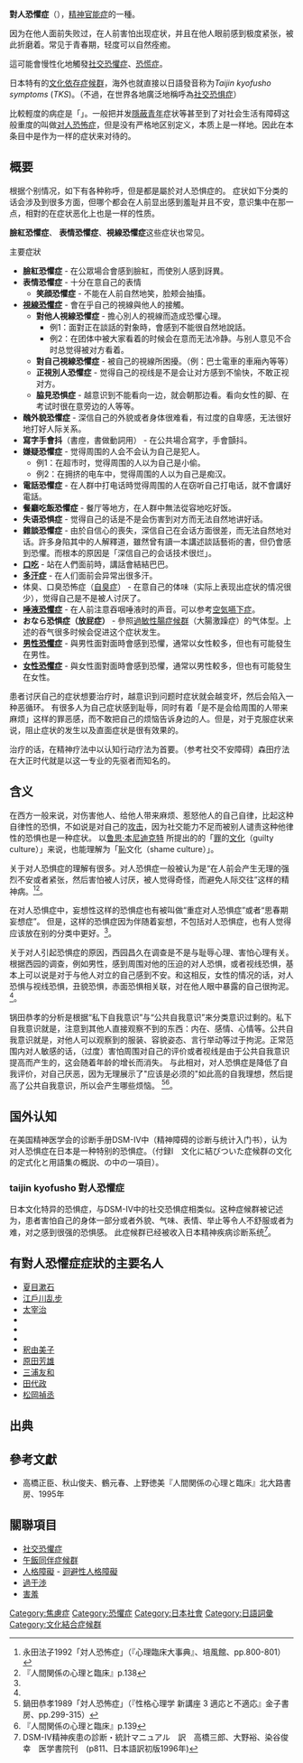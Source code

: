 {{多個問題|
{{globalize|time=2017-04-05T17:04:10+00:00}}
{{roughtranslation|time=2017-04-05T17:04:10+00:00}}
{{refimprove|time=2016-08-18T02:33:07+00:00}}
}}
{{medical}}
'''對人恐懼症'''（{{jpn|j=対人恐怖症|hg=たいじんきょうふしょう|rm=Taijin Kyōfushō}}），[[精神官能症|精神官能症]]的一種。

因为在他人面前失败过，在人前害怕出现症状，并且在他人眼前感到极度紧张，被此折磨着。常见于青春期，轻度可以自然痊癒。

這可能會慢性化地觸發[[社交恐懼症|社交恐懼症]]、[[恐慌症|恐慌症]]。

日本特有的[[文化結合症候群|文化依存症候群]]，海外也就直接以日語發音称为''Taijin kyofusho symptoms'' (''TKS'')。（不過，在世界各地廣泛地稱呼為[[社交恐惧症|社交恐惧症]]）

比較輕度的病症是「{{lang|ja|あがり症}}」。一般把并发[[隱蔽青年|隱蔽青年]]症状等甚至到了对社会生活有障碍这般重度的叫做[[对人恐怖症|对人恐怖症]]，但是没有严格地区别定义，本质上是一样地。因此在本条目中是作为一样的症状来对待的。

== 概要 ==
根据个别情况，如下有各种称呼，但是都是屬於对人恐惧症的。
症状如下分类的话会涉及到很多方面，但哪个都会在人前显出感到羞耻并且不安，意识集中在那一点，相對的在症状恶化上也是一样的性质。

'''臉紅恐懼症'''、 '''表情恐懼症'''、'''視線恐懼症'''这些症状也常见。

; 主要症狀
* '''臉紅恐懼症''' - 在公眾場合會感到臉紅，而使別人感到訝異。
* '''表情恐懼症''' - 十分在意自己的表情
** '''笑顔恐懼症''' - 不能在人前自然地笑，脸颊会抽搐。
* '''[[視線恐懼症|視線恐懼症]]''' - 會在乎自己的視線與他人的接觸。
** '''對他人視線恐懼症''' - 擔心別人的視線而造成恐懼心理。
*** 例1：面對正在談話的對象時，會感到不能很自然地說話。
*** 例2：在团体中被大家看着的时候会在意而无法冷静。与别人意见不合时总觉得被对方看着。
** '''對自己視線恐懼症''' - 被自己的視線所困擾。（例：巴士電車的車廂內等等）
** '''正視別人恐懼症''' - 觉得自己的视线是不是会让对方感到不愉快，不敢正视对方。
** '''脇見恐惧症''' - 越意识到不能看向一边，就会朝那边看。看向女性的脚、在考试时很在意旁边的人等等。
* '''醜外貌恐懼症''' - 深信自己的外貌或者身体很难看，有过度的自卑感，无法很好地打好人际关系。
* '''寫字手會抖'''（書痙，書做動詞用） - 在公共場合寫字，手會顫抖。
* '''嫌疑恐懼症''' - 觉得周围的人会不会认为自己是犯人。
** 例1：在超市时，觉得周围的人以为自己是小偷。
** 例2：在拥挤的电车中，觉得周围的人以为自己是痴汉。
* '''電話恐懼症''' - 在人群中打电话時觉得周围的人在窃听自己打电话，就不會講好電話。
* '''餐廳吃飯恐懼症''' - 餐厅等地方，在人群中無法從容地吃好饭。
* '''失语恐惧症''' - 觉得自己的话是不是会伤害到对方而无法自然地讲好话。
* '''雜談恐懼症''' - 由於自信心的喪失，深信自己在会话方面很差，而无法自然地对话。許多身陷其中的人解釋道，雖然曾有讀一本講述談話藝術的書，但仍會感到恐懼。而根本的原因是「深信自己的会话技术很烂」。
* '''[[口吃|口吃]]''' - 站在人們面前時，講話會結結巴巴。
* '''[[多汗症|多汗症]]''' -  在人们面前会异常出很多汗。
* 体臭、口臭恐怖症（[[自臭症|自臭症]]） - 在意自己的体味（实际上表现出症状的情况很少），觉得自己是不是被人讨厌了。
* '''[[唾液恐懼症|唾液恐懼症]]''' - 在人前注意吞咽唾液时的声音。可以参考[[空気嚥下症|空気嚥下症]]。
* '''おなら恐惧症（放屁症）''' - 參照[[過敏性腸症候群|過敏性腸症候群]]（大腸激躁症）的气体型。上述的吞气很多时候会促进这个症状发生。
* '''[[男性恐懼症|男性恐懼症]]''' - 與男性面對面時會感到恐懼，通常以女性較多，但也有可能發生在男性。
* '''[[女性恐懼症|女性恐懼症]]''' - 與女性面對面時會感到恐懼，通常以男性較多，但也有可能發生在女性。

患者讨厌自己的症状想要治疗时，越意识到问题时症状就会越变坏，然后会陷入一种恶循环。
有很多人为自己症状感到耻辱，同时有着「是不是会给周围的人带来麻烦」这样的罪恶感，而不敢把自己的烦恼告诉身边的人。但是，对于克服症状来说，阻止症状的发生以及直面症状是很有效果的。

治疗的话，在精神疗法中以认知行动疗法为首要。（参考社交不安障碍）森田疗法在大正时代就是以这一专业的先驱者而知名的。

== 含义 ==
在西方一般来说，对伤害他人、给他人带来麻烦、惹怒他人的自己自律，比起这种自律性的恐惧，不如说是对自己的[[攻击|攻击]]，因为社交能力不足而被别人谴责这种他律性的恐惧也是一种症状。 以[[鲁思·本尼迪克特|鲁思·本尼迪克特]] 所提出的的「[[罪|罪]]的[[文化|文化]]（guilty culture）」来说，也能理解为「[[恥|恥]]文化（shame culture）」。

关于对人恐惧症的理解有很多。对人恐惧症一般被认为是“在人前会产生无理的强烈不安或者紧张，然后害怕被人讨厌，被人觉得奇怪，而避免人际交往”这样的精神病。<ref>永田法子1992「対人恐怖症」（『心理臨床大事典』、培風館、pp.800-801）</ref><ref name="#1">『人間関係の心理と臨床』p.138</ref>。

在对人恐惧症中，妄想性这样的恐惧症也有被叫做“重症对人恐惧症”或者“思春期妄想症”。 但是，这样的恐惧症因为伴随着妄想，不包括对人恐惧症，也有人觉得应该放在别的分类中更好。<ref name="#1"/>。

关于对人引起恐惧症的原因，西园昌久在调查是不是与耻辱心理、害怕心理有关。根据西园的调查，例如男性，感到周围对他的压迫的对人恐惧，或者视线恐惧，基本上可以说是对于与他人对立的自己感到不安。和这相反，女性的情况的话，对人恐惧与视线恐惧，丑貌恐惧，赤面恐惧相关联，对在他人眼中暴露的自己很拘泥。<ref name="#1"/>。

锅田恭孝的分析是根据“私下自我意识”与“公共自我意识”来分类意识过剩的。私下自我意识就是，注意到其他人直接观察不到的东西：内在、感情、心情等。公共自我意识就是，对他人可以观察到的服装、容貌姿态、言行举动等过于拘泥。正常范围内对人敏感的话，（过度）害怕周围对自己的评价或者视线是由于公共自我意识提高而产生的，这会随着年龄的增长而消失。 与此相对，对人恐惧症是降低了自我评价，对自己厌恶，因为无理展示了"应该是必须的"如此高的自我理想，然后提高了公共自我意识，所以会产生哪些烦恼。 <ref>鍋田恭孝1989「対人恐怖症」（『性格心理学 新講座 3 適応と不適応』金子書房、pp.299-315）</ref><ref>『人間関係の心理と臨床』p.139</ref>。

{{seealso|人際關係}}

== 国外认知 ==
在美国精神医学会的诊断手册DSM-IV中（精神障碍的诊断与统计入门书），认为对人恐惧症在日本是一种特别的恐惧症。（付録I　文化に結びついた症候群の文化的定式化と用語集の概説、の中の一項目）。

===taijin kyofusho 對人恐懼症===
日本文化特异的恐惧症，与DSM-IV中的社交恐惧症相类似。这种症候群被记述为，患者害怕自己的身体一部分或者外貌、气味、表情、举止等令人不舒服或者为难，对之感到很强的恐惧感。 此症候群已经被收入日本精神疾病诊断系统<ref>DSM-IV精神疾患の診断・統計マニュアル　訳　高橋三郎、大野裕、染谷俊幸　医学書院刊　(p811、日本語訳初版1996年)</ref>。

== 有對人恐懼症症狀的主要名人 ==
* [[夏目漱石|夏目漱石]]
* [[江戶川乱步|江戶川乱步]]
* [[太宰治|太宰治]]
* {{link-jp|夏目房之介|夏目房之介}}
* {{link-jp|岩井秀人|岩井秀人}}
* {{link-jp|木下理樹|木下理樹}}
* [[釈由美子|釈由美子]]
* [[原田芳雄|原田芳雄]]
* [[三浦友和|三浦友和]]
* [[田代政|田代政]]
* [[松岡禎丞|松岡禎丞]]

== 出典 ==
{{Reflist}}

== 參考文獻 ==
* 高橋正臣、秋山俊夫、鶴元春、上野徳美『人間関係の心理と臨床』北大路書房、1995年

== 關聯項目 ==
* [[社交恐懼症|社交恐懼症]]
* [[午飯同伴症候群|午飯同伴症候群]]
* [[人格障礙|人格障礙]] - [[迴避性人格障礙|迴避性人格障礙]]
* [[過干渉|過干渉]]
* [[害羞|害羞]]

{{Authority control}}
{{DEFAULTSORT:たいしんきようふしよう}}
[[Category:焦慮症|Category:焦慮症]]
[[Category:恐懼症|Category:恐懼症]]
[[Category:日本社會|Category:日本社會]]
[[Category:日語詞彙|Category:日語詞彙]]
[[Category:文化結合症候群|Category:文化結合症候群]]